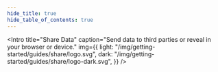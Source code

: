 ```yaml
---
hide_title: true
hide_table_of_contents: true
---
```



<Intro
  title="Share Data"
  caption="Send data to third parties or reveal in your browser or device."
  img={{
    light: "/img/getting-started/guides/share/logo.svg",
    dark: "/img/getting-started/guides/share/logo-dark.svg",
  }}
/>
